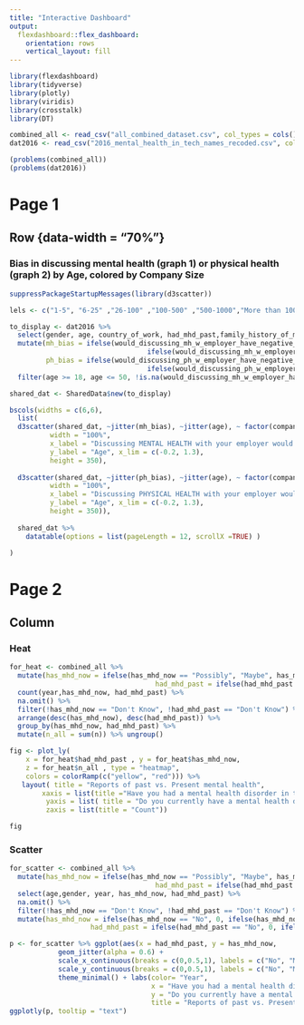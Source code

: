```yaml
---
title: "Interactive Dashboard"
output: 
  flexdashboard::flex_dashboard:
    orientation: rows
    vertical_layout: fill
---
```


```r

library(flexdashboard)
library(tidyverse)
library(plotly)
library(viridis)
library(crosstalk)
library(DT)

combined_all <- read_csv("all_combined_dataset.csv", col_types = cols())
dat2016 <- read_csv("2016_mental_health_in_tech_names_recoded.csv", col_types = cols())

(problems(combined_all))
(problems(dat2016))

```

Page 1
==================================================

Row {data-width = "70%"}
-----------------------------------------------------------------------

### Bias in discussing mental health (graph 1) or physical health (graph 2) by Age, colored by Company Size


```r
suppressPackageStartupMessages(library(d3scatter))

lels <- c("1-5", "6-25" ,"26-100" ,"100-500" ,"500-1000","More than 1000")

to_display <- dat2016 %>% 
  select(gender, age, country_of_work, had_mhd_past,family_history_of_mhd, employer_has_discussed_mh_formally, would_discussing_mh_w_employer_have_negative_effects, would_discussing_ph_w_employer_have_negative_effects, company_size) %>%
  mutate(mh_bias = ifelse(would_discussing_mh_w_employer_have_negative_effects == "No", 0,
                                  ifelse(would_discussing_mh_w_employer_have_negative_effects == "Maybe", 0.5, 1)),
         ph_bias = ifelse(would_discussing_ph_w_employer_have_negative_effects == "No", 0,
                                  ifelse(would_discussing_ph_w_employer_have_negative_effects == "Maybe", 0.5, 1))) %>%
  filter(age >= 18, age <= 50, !is.na(would_discussing_mh_w_employer_have_negative_effects), !is.na(company_size), !is.na(would_discussing_ph_w_employer_have_negative_effects)) 

shared_dat <- SharedData$new(to_display)

bscols(widths = c(6,6),
  list(
  d3scatter(shared_dat, ~jitter(mh_bias), ~jitter(age), ~ factor(company_size, levels = lels),  
          width = "100%",
          x_label = "Discussing MENTAL HEALTH with your employer would have negative consequences", 
          y_label = "Age", x_lim = c(-0.2, 1.3),
          height = 350),
  
  d3scatter(shared_dat, ~jitter(ph_bias), ~jitter(age), ~ factor(company_size, levels = lels),  
          width = "100%",
          x_label = "Discussing PHYSICAL HEALTH with your employer would negative consequenses", 
          y_label = "Age", x_lim = c(-0.2, 1.3),
          height = 350)),
  
  shared_dat %>% 
    datatable(options = list(pageLength = 12, scrollX =TRUE) )

)

```


Page 2 {data-orientation=columns}
===================================== 

Column {.tabset}
-----------------------------------------------------------------------
### Heat

```r
for_heat <- combined_all %>% 
  mutate(has_mhd_now = ifelse(has_mhd_now == "Possibly", "Maybe", has_mhd_now),
                                    had_mhd_past = ifelse(had_mhd_past == "Possibly", "Maybe",had_mhd_past)) %>% 
  count(year,has_mhd_now, had_mhd_past) %>% 
  na.omit() %>% 
  filter(!has_mhd_now == "Don't Know", !had_mhd_past == "Don't Know") %>%
  arrange(desc(has_mhd_now), desc(had_mhd_past)) %>%
  group_by(has_mhd_now, had_mhd_past) %>% 
  mutate(n_all = sum(n)) %>% ungroup()

fig <- plot_ly(
    x = for_heat$had_mhd_past , y = for_heat$has_mhd_now,
    z = for_heat$n_all , type = "heatmap",
    colors = colorRamp(c("yellow", "red"))) %>% 
   layout( title = "Reports of past vs. Present mental health",
        xaxis = list(title ="Have you had a mental health disorder in the past?"),
         yaxis = list( title = "Do you currently have a mental health disorder?"),
         zaxis = list(title = "Count"))

fig

```

### Scatter

```r

for_scatter <- combined_all %>% 
  mutate(has_mhd_now = ifelse(has_mhd_now == "Possibly", "Maybe", has_mhd_now),
                                    had_mhd_past = ifelse(had_mhd_past == "Possibly","Maybe",had_mhd_past)) %>% 
  select(age,gender, year, has_mhd_now, had_mhd_past) %>% 
  na.omit() %>% 
  filter(!has_mhd_now == "Don't Know", !had_mhd_past == "Don't Know") %>%
  mutate(has_mhd_now = ifelse(has_mhd_now == "No", 0, ifelse(has_mhd_now == "Yes", 1, 0.5)),
                    had_mhd_past = ifelse(had_mhd_past == "No", 0, ifelse(had_mhd_past == "Yes", 1, 0.5))) 

p <- for_scatter %>% ggplot(aes(x = had_mhd_past, y = has_mhd_now,                                         color = factor(year, levels = c("2016", "2018")), text = paste("Gender: ", gender, " Age:", age))) + 
            geom_jitter(alpha = 0.6) +
            scale_x_continuous(breaks = c(0,0.5,1), labels = c("No", "Maybe", "Yes"))+
            scale_y_continuous(breaks = c(0,0.5,1), labels = c("No", "Maybe", "Yes"))+
            theme_minimal() + labs(color= "Year",
                                   x = "Have you had a mental health disorder in the past?", 
                                   y = "Do you currently have a mental health disorder?",
                                   title = "Reports of past vs. Present mental health")
ggplotly(p, tooltip = "text")


```


